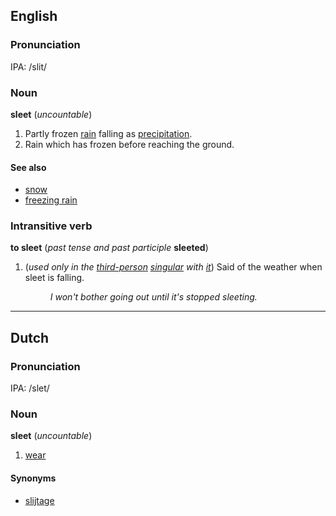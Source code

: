 ==English==
===Pronunciation===
IPA: /slit/

===Noun===
'''sleet''' (''uncountable'')

#Partly frozen [[rain]] falling as [[precipitation]].
#Rain which has frozen before reaching the ground. <!-- but see the entry for "sleet" at dictionary.com -->

====See also====
*[[snow]]
*[[freezing rain]]

===Intransitive verb===
'''to sleet''' (''past tense and past participle'' '''sleeted''')
#(''used only in the [[third-person]] [[singular]] with [[it]]'') Said of the weather when sleet is falling.
#:''I won't bother going out until it's stopped sleeting.''

----
==Dutch==
===Pronunciation===
IPA: /slet/

===Noun===
'''sleet''' (''uncountable'')

# [[wear]]

====Synonyms====
*[[slijtage]]